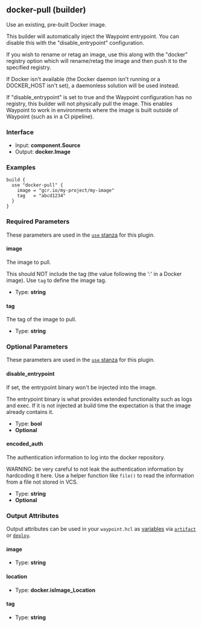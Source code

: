 ## docker-pull (builder)

Use an existing, pre-built Docker image.

This builder will automatically inject the Waypoint entrypoint. You
can disable this with the "disable_entrypoint" configuration.

If you wish to rename or retag an image, use this along with the
"docker" registry option which will rename/retag the image and then
push it to the specified registry.

If Docker isn't available (the Docker daemon isn't running or a DOCKER_HOST
isn't set), a daemonless solution will be used instead.

If "disable_entrypoint" is set to true and the Waypoint configuration
has no registry, this builder will not physically pull the image. This enables
Waypoint to work in environments where the image is built outside of Waypoint
(such as in a CI pipeline).

### Interface

- Input: **component.Source**
- Output: **docker.Image**

### Examples

```hcl
build {
  use "docker-pull" {
    image = "gcr.io/my-project/my-image"
    tag   = "abcd1234"
  }
}
```

### Required Parameters

These parameters are used in the [`use` stanza](/docs/waypoint-hcl/use) for this plugin.

#### image

The image to pull.

This should NOT include the tag (the value following the ':' in a Docker image). Use `tag` to define the image tag.

- Type: **string**

#### tag

The tag of the image to pull.

- Type: **string**

### Optional Parameters

These parameters are used in the [`use` stanza](/docs/waypoint-hcl/use) for this plugin.

#### disable_entrypoint

If set, the entrypoint binary won't be injected into the image.

The entrypoint binary is what provides extended functionality such as logs and exec. If it is not injected at build time the expectation is that the image already contains it.

- Type: **bool**
- **Optional**

#### encoded_auth

The authentication information to log into the docker repository.

WARNING: be very careful to not leak the authentication information by hardcoding it here. Use a helper function like `file()` to read the information from a file not stored in VCS.

- Type: **string**
- **Optional**

### Output Attributes

Output attributes can be used in your `waypoint.hcl` as [variables](/docs/waypoint-hcl/variables) via [`artifact`](/docs/waypoint-hcl/variables/artifact) or [`deploy`](/docs/waypoint-hcl/variables/deploy).

#### image

- Type: **string**

#### location

- Type: **docker.isImage_Location**

#### tag

- Type: **string**
